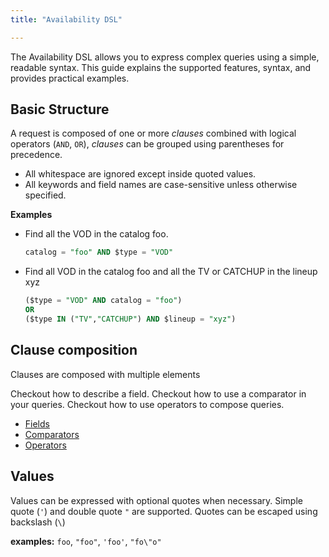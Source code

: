 ```yaml
---
title: "Availability DSL"

---
```



The Availability DSL allows you to express complex queries using a simple, readable syntax. This guide explains the
supported features, syntax, and provides practical examples.

## Basic Structure

A request is composed of one or more *clauses* combined with logical operators (`AND`, `OR`), *clauses* can be grouped
using parentheses for precedence.
- All whitespace are ignored except inside quoted values.
- All keywords and field names are case-sensitive unless otherwise specified.

**Examples**

- Find all the VOD in the catalog foo.
    ```SQL
    catalog = "foo" AND $type = "VOD"
    ```
- Find all VOD in the catalog foo and all the TV or CATCHUP in the lineup xyz
    ```SQL
    ($type = "VOD" AND catalog = "foo")
    OR
    ($type IN ("TV","CATCHUP") AND $lineup = "xyz")
    ```

## Clause composition

Clauses are composed with multiple elements

<Columns cols={2}>
    <Card title="Field" icon="list" href="./fields">
        Checkout how to describe a field.
    </Card>
    <Card title="Comparators" icon="list" href="./comparators">
        Checkout how to use a comparator in your queries.
    </Card>
    <Card title="Operators" icon="list" href="./comparators">
        Checkout how to use operators to compose queries.
    </Card>
</Columns>

- [Fields](./fields)
- [Comparators](./comparators)
- [Operators](./operators)

## Values

Values can be expressed with optional quotes when necessary.
Simple quote (`'`) and double quote `"` are supported.
Quotes can be escaped using backslash (`\`)

**examples:** `foo`, `"foo"`, `'foo'`, `"fo\"o"`
